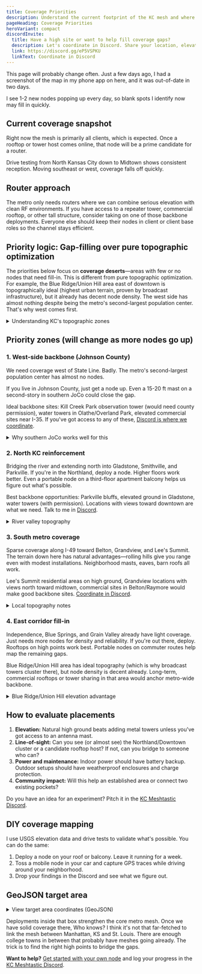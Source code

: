 ```yaml
---
title: Coverage Priorities
description: Understand the current footprint of the KC mesh and where additional routers will make the biggest impact.
pageHeading: Coverage Priorities
heroVariant: compact
discordInvite:
  title: Have a high site or want to help fill coverage gaps?
  description: Let's coordinate in Discord. Share your location, elevation, or tower access and we'll figure out how to make the most of it.
  link: https://discord.gg/eP5VSPKU
  linkText: Coordinate in Discord
---
```



This page will probably change often. Just a few days ago, I had a screenshot of the map in my phone app on here, and it was out-of-date in two days.

I see 1-2 new nodes popping up every day, so blank spots I identify now may fill in quickly. 

## Current coverage snapshot

Right now the mesh is primarily all clients, which is expected. Once a rooftop or tower host comes online, that node will be a prime candidate for a router.

Drive testing from North Kansas City down to Midtown shows consistent reception. Moving southeast or west, coverage falls off quickly.

## Router approach

The metro only needs routers where we can combine serious elevation with clean RF environments. If you have access to a repeater tower, commercial rooftop, or other tall structure, consider taking on one of those backbone deployments. Everyone else should keep their nodes in client or client base roles so the channel stays efficient.

## Priority logic: Gap-filling over pure topographic optimization

The priorities below focus on **coverage deserts**—areas with few or no nodes that need fill-in. This is different from pure topographic optimization. For example, the Blue Ridge/Union Hill area east of downtown is topographically ideal (highest urban terrain, proven by broadcast infrastructure), but it already has decent node density. The west side has almost nothing despite being the metro's second-largest population center. That's why west comes first.

<details>
<summary>Understanding KC's topographic zones</summary>

Kansas City's terrain divides into three distinct zones that shape network strategy:

- **Northern Metro (Clay/Platte Counties):** Gentler glaciated terrain with bluffs overlooking the Missouri River valley. Smithville, Gladstone, and Parkville sit on elevated ground above the river, but overall relief is modest compared to the south metro.

- **Central River Corridor:** The Missouri River valley floor (around 720 feet elevation at Kaw Point) sits 200+ feet below surrounding bluffs. This elevation differential creates both propagation corridors (along the valley) and challenges (crossing perpendicular). Downtown and midtown occupy elevated ground south of the river.

- **Southern Metro:** Rolling hills with the metro's highest accessible points. Johnson County geology shows 150-250 feet of local relief along north-flowing streams, with hilltops reaching 990+ feet elevation. Lee's Summit and Grandview contain strategic high points.

**For backbone planning:** Elevation differences of 100-200 feet significantly affect coverage radius. Sites that combine elevation with clear horizons toward multiple zones provide the highest strategic value.

</details>

## Priority zones (will change as more nodes go up)

### 1. West-side backbone (Johnson County)

We need coverage west of State Line. Badly. The metro's second-largest population center has almost no nodes.

If you live in Johnson County, just get a node up. Even a 15-20 ft mast on a second-story in southern JoCo could close the gap.

Ideal backbone sites: Kill Creek Park observation tower (would need county permission), water towers in Olathe/Overland Park, elevated commercial sites near I-35. If you've got access to any of these, [Discord is where we coordinate](https://discord.gg/eP5VSPKU).

<details>
<summary>Why southern JoCo works well for this</summary>

Southern Johnson County has the metro's highest accessible terrain—hilltops around southern Olathe and Overland Park reach 990+ feet elevation. Kill Creek Park includes an observation tower that could anchor western coverage if we can work with the county. The elevation advantage here extends range significantly compared to valley-floor deployments.

</details>

### 2. North KC reinforcement

Bridging the river and extending north into Gladstone, Smithville, and Parkville. If you're in the Northland, deploy a node. Higher floors work better. Even a portable node on a third-floor apartment balcony helps us figure out what's possible.

Best backbone opportunities: Parkville bluffs, elevated ground in Gladstone, water towers (with permission). Locations with views toward downtown are what we need. Talk to me in [Discord](https://discord.gg/eP5VSPKU).

<details>
<summary>River valley topography</summary>

This is about crossing the Missouri River valley—the river sits 200+ feet below surrounding bluffs. Parkville bluffs, Gladstone elevated areas (including the Kansas City Museum at 3218 Gladstone Blvd, reportedly KC's highest urban point), and Smithville vicinity provide strategic vantage points overlooking the valley.

</details>

### 3. South metro coverage

Sparse coverage along I-49 toward Belton, Grandview, and Lee's Summit. The terrain down here has natural advantages—rolling hills give you range even with modest installations. Neighborhood masts, eaves, barn roofs all work.

Lee's Summit residential areas on high ground, Grandview locations with views north toward midtown, commercial sites in Belton/Raymore would make good backbone sites. [Coordinate in Discord](https://discord.gg/eP5VSPKU).

<details>
<summary>Local topography notes</summary>

Belton, Grandview, and Lee's Summit sit on rolling limestone hills—some of the metro's highest accessible points. Lee's Summit hilltops and Grandview's elevated areas have 150-250 feet of local relief, which extends range compared to flatter areas.

</details>

### 4. East corridor fill-in

Independence, Blue Springs, and Grain Valley already have light coverage. Just needs more nodes for density and reliability. If you're out there, deploy. Rooftops on high points work best. Portable nodes on commuter routes help map the remaining gaps.

Blue Ridge/Union Hill area has ideal topography (which is why broadcast towers cluster there), but node density is decent already. Long-term, commercial rooftops or tower sharing in that area would anchor metro-wide backbone.

<details>
<summary>Blue Ridge/Union Hill elevation advantage</summary>

The Blue Ridge/Union Hill area (east/southeast of downtown) is the metro's highest urban terrain at 880-920 feet elevation. KCTV Tower sits on Union Hill, multiple towers at 2100 Stark Ave in Blue Ridge. A backbone router here would provide 360-degree metro coverage, but existing node density makes it less urgent than coverage deserts.

</details>

## How to evaluate placements

1. **Elevation:** Natural high ground beats adding metal towers unless you've got access to an antenna mast.
2. **Line-of-sight:** Can you see (or almost see) the Northland/Downtown cluster or a candidate rooftop host? If not, can you bridge to someone who can?
3. **Power and maintenance:** Indoor power should have battery backup. Outdoor setups should have weatherproof enclosures and charge protection.
4. **Community impact:** Will this help an established area or connect two existing pockets?

Do you have an idea for an experiment? Pitch it in the [KC Meshtastic Discord](https://discord.gg/eP5VSPKU).

## DIY coverage mapping

I use USGS elevation data and drive tests to validate what's possible. You can do the same:

1. Deploy a node on your roof or balcony. Leave it running for a week.
2. Toss a mobile node in your car and capture GPS traces while driving around your neighborhood.
4. Drop your findings in the Discord and see what we figure out.

## GeoJSON target area

<details>
<summary>View target area coordinates (GeoJSON)</summary>

Here's a feasible target area for the KC mesh. It's a rough box around the metro area.

```json
{
  "type": "FeatureCollection",
  "features": [
    {
      "type": "Feature",
      "properties": {
        "name": "KC Metro Mesh Target Area",
        "stroke": "#E31837",
        "stroke-width": 3,
        "fill": "#E31837",
        "fill-opacity": 0.2
      },
      "geometry": {
        "type": "Polygon",
        "coordinates": [
          [
            [-95.148729, 39.561616],
            [-93.948472, 39.561616],
            [-93.948472, 38.649439],
            [-95.148729, 38.649439],
            [-95.148729, 39.561616]
          ]
        ]
      }
    }
  ]
}
```

</details>

Deployments inside that box strengthen the core metro mesh. Once we have solid coverage there, Who knows? I think it's not that far-fetched to link the mesh between Manhattan, KS and St. Louis. There are enough college towns in between that probably have meshes going already. The trick is to find the right high points to bridge the gaps.

**Want to help?** [Get started with your own node](/get-started/join) and log your progress in the [KC Meshtastic Discord](https://discord.gg/eP5VSPKU).
